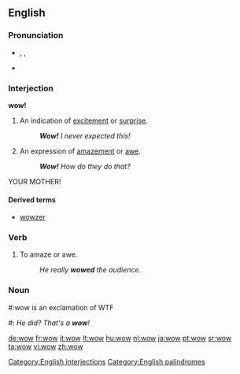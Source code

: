 ==English==

===Pronunciation===
* {{enPR|wou}}, {{IPA|/waʊ/}}, {{SAMPA|/waU/}}
* {{audio|en-us-wow.ogg|Audio (US)}}
*: {{rhymes|aʊ}}

===Interjection===
'''wow!'''

# An indication of [[excite]]ment or [[surprise]].
#: '''''Wow!''' I never expected this!''
# An expression of [[amaze]]ment or [[awe]].
#: '''''Wow!''' How do they do that?''

YOUR MOTHER!

====Derived terms====
* [[wowzer]]

===Verb===
{{en-verb|wows|wowing|wowed}}

# To amaze or awe.
#: ''He really '''wowed''' the audience.''

===Noun===

#:wow is an exclamation of WTF
#: ''He did? That's a '''wow'''!''

[[Category:English interjections]]
[[Category:English palindromes]]

[[de:wow]]
[[fr:wow]]
[[it:wow]]
[[lt:wow]]
[[hu:wow]]
[[nl:wow]]
[[ja:wow]]
[[pt:wow]]
[[sr:wow]]
[[ta:wow]]
[[vi:wow]]
[[zh:wow]]